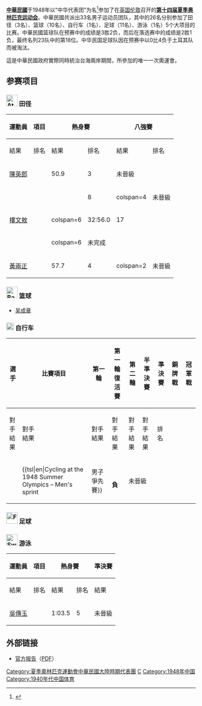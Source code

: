 {{Infobox Country Olympics
|NOC=ROC
| oldcode = CHN
|games=1948年夏季
|competitors=33
|sports=5
|flagbearer=[[黃天錫_(籃球運動員)|黃天錫]]
|officials=
|SP1=ROC
|SP2=ROC
}}
'''[[中華民國|中華民國]]'''于1948年以“中华代表团”为名<ref>{{cite book|date=1948-06|publisher=中华全国体育协进会|title=第十四届世界运动会中华代表团手册}}</ref>参加了在[[英国|英国]][[伦敦|伦敦]]召开的'''[[1948年夏季奥林匹克运动会|第十四届夏季奥林匹克运动会]]'''。中華民國共派出33名男子运动员团队，其中的26名分别参加了田径（3名）、篮球（10名）、自行车（1名）、足球（11名）、游泳（1名）5个大项目的比赛。中華民國篮球队在预赛中的成绩是3胜2负，而后在落选赛中的成绩是2胜1负，最终名列23队中的第18位。中华民国足球队因在预赛中以0比4负于土耳其队而被淘汰。

這是中華民國政府實際同時統治台海兩岸期間，所參加的唯一一次奧運會。

== 参赛项目 ==
=== [[File:Athletics_pictogram.svg|30px]] 田径 ===
{| class="wikitable" style="font-size:90%"
|-
!rowspan=2|運動員
!rowspan=2|項目
!colspan=2|熱身賽
!colspan=2|八強賽
!colspan=2|準決賽
!colspan=2|決賽
|- style="font-size:95%"
!結果
!排名
!結果
!排名
!結果
!排名
!結果
!排名
|-align=center
|[[陳英郎|陳英郎]]
|{{tsl|en|Athletics at the 1948 Summer Olympics – Men's 400 metres|1948年夏季奧林匹克運動會田徑比賽－男子400公尺|男子400公尺}}
|50.9
|3
|colspan=6|未晉級
|-align=center
|rowspan=3|[[樓文敖|樓文敖]]
|{{tsl|en|Athletics at the 1948 Summer Olympics – Men's 5000 metres|1948年夏季奧林匹克運動會田徑比賽－男子5000公尺|男子5000公尺}}
|
|8
|colspan=4 {{n/a}}
|colspan=2|未晉級
|-align=center
|{{tsl|en|Athletics at the 1948 Summer Olympics – Men's 10000 metres|1948年夏季奧林匹克運動會田徑比賽－男子10000公尺|男子10000公尺}}
|colspan=6 {{n/a}}
|32:56.0
|17
|-align=center
|{{tsl|en|Athletics at the 1948 Summer Olympics – Men's marathon|1948年夏季奧林匹克運動會田徑比賽－男子馬拉松|男子馬拉松}}
|colspan=6 {{n/a}}
|colspan=2|未完成
|-align=center
|[[黃兩正|黃兩正]]
|{{tsl|en|Athletics at the 1948 Summer Olympics – Men's 400 metres hurdles|1948年夏季奧林匹克運動會田徑比賽－男子400公尺跨欄|男子400公尺跨欄}}
|57.7
|4
|colspan=2 {{n/a}}
|colspan=4|未晉級
|}
=== [[File:Basketball_pictogram.svg|30px]] 篮球 ===
*[[吴成章|吴成章]]

=== [[File:Cycling_(road)_pictogram.svg|20px]] 自行车 ===
{|class="wikitable" style="font-size:90%"
|-
!rowspan="2"|選手
!rowspan="2"|比賽項目
!第一輪
!第一輪復活賽
!第二輪
!半準決賽
!準決賽
!銅牌戰
!冠軍戰
|-style="font-size:95%"
!對手<br />結果
!對手<br />結果
!對手<br />結果
!對手<br />結果
!對手<br />結果
!對手<br />結果
!排名
|-align=center
|align=left|{{tsl|en|Howard Wing|何浩華}}
|align=left|{{tsl|en|Cycling at the 1948 Summer Olympics – Men's sprint||男子爭先賽}}
|{{flagIOCathlete|{{tsl|en|Emile Van De Velde}}|BEL|1948年夏季}}<br>'''負'''
|colspan=6|未晉級
|}
=== [[File:Football_pictogram.svg|30px]] 足球 ===

=== [[File:Swimming_pictogram.svg|30px]] 游泳 ===
{|class="wikitable" style="font-size:90%"
|-
!rowspan="2"|運動員
!rowspan="2"|項目
!colspan=2|熱身賽
!colspan=2|準決賽
!colspan=2|決賽
|-style="font-size:95%"
!結果
!排名
!結果
!排名
!結果
!排名
|-align=center
|align=left|[[吳傳玉|吳傳玉]]
|align=left|{{tsl|en|Swimming at the 1948 Summer Olympics – Men's 100 metre freestyle|1948年夏季奧林匹克運動會游泳比賽－男子100公尺自由式|男子100公尺自由式}}
|1:03.5
|5
|colspan=4|未晉級
|}

== 外部链接 ==
* {{En}}[http://library.la84.org/6oic/OfficialReports/1948/OR1948.pdf 官方报告]{{Wayback|url=http://library.la84.org/6oic/OfficialReports/1948/OR1948.pdf |date=20181007185038 }}（[[PDF|PDF]]）

[[Category:夏季奧林匹克運動會中華民國大陸時期代表團|Category:夏季奧林匹克運動會中華民國大陸時期代表團]]
[[Category:1948年夏季奥林匹克运动会|C]]
[[Category:1948年中国|Category:1948年中国]]
[[Category:1940年代中国体育|Category:1940年代中国体育]]